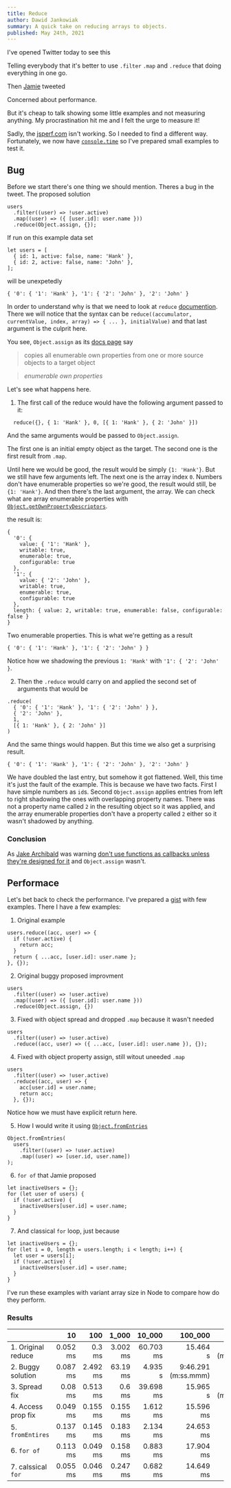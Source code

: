 ```yaml
---
title: Reduce
author: Dawid Jankowiak
summary: A quick take on reducing arrays to objects.
published: May 24th, 2021
---
```


I've opened Twitter today to see this

<Tweet id="1396252890721918979" />

Telling everybody that it's better to use `.filter` `.map` and `.reduce` that
doing everything in one go.

Then [Jamie](https://twitter.com/buildsghost?s=20) tweeted

<Tweet id="1396504576413470720" />

Concerned about performance.

But it's cheap to talk showing some little examples and not measuring anything.
My procrastination hit me and I felt the urge to measure it!

Sadly, the [jsperf.com](https://jsperf.com/) isn't working. So I needed to find a different way.
Fortunately, we now have [`console.time`](https://developer.mozilla.org/en-US/docs/Web/API/Console/time)
so I've prepared small examples to test it.

## Bug

Before we start there's one thing we should mention. Theres a bug in the tweet.
The proposed solution

```
users
  .filter((user) => !user.active)
  .map((user) => ({ [user.id]: user.name }))
  .reduce(Object.assign, {});
```

If run on this example data set

```
let users = [
  { id: 1, active: false, name: 'Hank' },
  { id: 2, active: false, name: 'John' },
];
```

will be unexpetedly

```
{ '0': { '1': 'Hank' }, '1': { '2': 'John' }, '2': 'John' }
```

In order to understand why is that we need to look at `reduce`
[documention](https://developer.mozilla.org/en-US/docs/Web/JavaScript/Reference/Global_Objects/Array/Reduce).
There we will notice that the syntax can be
`reduce((accumulator, currentValue, index, array) => { ... }, initialValue)`
and that last argument is the culprit here.

You see, `Object.assign` as its [docs page](https://developer.mozilla.org/en-US/docs/Web/JavaScript/Reference/Global_Objects/Object/assign)
say

> copies all enumerable own properties from one or more source objects to a target object

> _enumerable own properties_

Let's see what happens here.

1. The first call of the reduce would have the following argument passed to it:

```
  reduce({}, { 1: 'Hank' }, 0, [{ 1: 'Hank' }, { 2: 'John' }])
```

And the same arguments would be passed to `Object.assign`.

The first one is an initial empty object as the target.
The second one is the first result from `.map`.

Until here we would be good, the result would be simply `{1: 'Hank'}`.
But we still have few arguments left. The next one is the array index `0`.
Numbers don't have enumerable properties so we're good, the result would still,
be `{1: 'Hank'}`.
And then there's the last argument, the array.
We can check what are array enumerable properties with
[`Object.getOwnPropertyDescriptors`](https://developer.mozilla.org/en-US/docs/Web/JavaScript/Reference/Global_Objects/Object/getOwnPropertyDescriptors).

the result is:

```
{
  '0': {
    value: { '1': 'Hank' },
    writable: true,
    enumerable: true,
    configurable: true
  },
  '1': {
    value: { '2': 'John' },
    writable: true,
    enumerable: true,
    configurable: true
  },
  length: { value: 2, writable: true, enumerable: false, configurable: false }
}
```

Two enumerable properties.
This is what we're getting as a result

```
{ '0': { '1': 'Hank' }, '1': { '2': 'John' } }
```

Notice how we shadowing the previous `1: 'Hank'` with `'1': { '2': 'John' }`.

2. Then the `.reduce` would carry on and applied the second set of arguments that would be

```
.reduce(
  { '0': { '1': 'Hank' }, '1': { '2': 'John' } },
  { '2': 'John' },
  1,
  [{ 1: 'Hank' }, { 2: 'John' }]
)
```

And the same things would happen. But this time we also get a surprising result.

```
{ '0': { '1': 'Hank' }, '1': { '2': 'John' }, '2': 'John' }
```

We have doubled the last entry, but somehow it got flattened.
Well, this time it's just the fault of the example. This is because we have two facts.
First I have simple numbers as `id`s. Second `Object.assign` applies entries from left to
right shadowing the ones with overlapping property names.
There was not a property name called `2` in the resulting object so it was applied, and the array
enumerable properties don't have a property called `2` either so it wasn't shadowed by anything.

### Conclusion

As [Jake Archibald]() was warning
[don't use functions as callbacks unless they're designed for it](https://jakearchibald.com/2021/function-callback-risks/)
and `Object.assign` wasn't.

## Performace

Let's bet back to check the performance.
I've prepared a [gist](https://gist.github.com/jankowiakdawid/78efb8199ebe49a046f3f5c258a9fab0) with
few examples.
There I have a few examples:

1. Original example

```
users.reduce((acc, user) => {
  if (!user.active) {
    return acc;
  }
  return { ...acc, [user.id]: user.name };
}, {});
```

2. Original buggy proposed improvment

```
users
  .filter((user) => !user.active)
  .map((user) => ({ [user.id]: user.name }))
  .reduce(Object.assign, {})
```

3. Fixed with object spread and dropped `.map` because it wasn't needed

```
users
  .filter((user) => !user.active)
  .reduce((acc, user) => ({ ...acc, [user.id]: user.name }), {});
```

4. Fixed with object property assign, still witout uneeded `.map`

```
users
  .filter((user) => !user.active)
  .reduce((acc, user) => {
    acc[user.id] = user.name;
    return acc;
  }, {});
```

Notice how we must have explicit return here.

5. How I would write it using [`Object.fromEntries`](https://developer.mozilla.org/en-US/docs/Web/JavaScript/Reference/Global_Objects/Object/fromEntries)

```
Object.fromEntries(
  users
    .filter((user) => !user.active)
    .map((user) => [user.id, user.name])
);
```

6. `for of` that Jamie proposed

```
let inactiveUsers = {};
for (let user of users) {
  if (!user.active) {
    inactiveUsers[user.id] = user.name;
  }
}
```

7. And classical `for` loop, just because

```
let inactiveUsers = {};
for (let i = 0, length = users.length; i < length; i++) {
  let user = users[i];
  if (!user.active) {
    inactiveUsers[user.id] = user.name;
  }
}
```

I've run these examples with variant array size in Node to compare how do they perform.

### Results

|                    |           10 |          100 |        1_000 |        10_000 |                 100_000 |                 200_000 |        500_000 |      1_000_000 |
| :----------------- | -----------: | -----------: | -----------: | ------------: | ----------------------: | ----------------------: | -------------: | -------------: |
| 1. Original reduce | 0.052<br/>ms |   0.3<br/>ms | 3.002<br/>ms | 60.703<br/>ms |            15.464<br/>s | 1:02.683<br/>(m:ss.mmm) |          _N/A_ |          _N/A_ |
| 2. Buggy solution  | 0.087<br/>ms | 2.492<br/>ms | 63.19<br/>ms |   4.935<br/>s | 9:46.291<br/>(m:ss.mmm) |                   _N/A_ |          _N/A_ |          _N/A_ |
| 3. Spread fix      |  0.08<br/>ms | 0.513<br/>ms |   0.6<br/>ms | 39.698<br/>ms |            15.965<br/>s | 1:06.773<br/>(m:ss.mmm) |          _N/A_ |          _N/A_ |
| 4. Access prop fix | 0.049<br/>ms | 0.155<br/>ms | 0.155<br/>ms |  1.612<br/>ms |           15.596<br/>ms |           18.328<br/>ms |  46.152<br/>ms | 130.901<br/>ms |
| 5. `fromEntires`   | 0.137<br/>ms | 0.145<br/>ms | 0.183<br/>ms |  2.134<br/>ms |           24.653<br/>ms |           45.031<br/>ms | 109.993<br/>ms | 382.744<br/>ms |
| 6. `for of`        | 0.113<br/>ms | 0.049<br/>ms | 0.158<br/>ms |  0.883<br/>ms |           17.904<br/>ms |           19.687<br/>ms |  51.075<br/>ms |  72.917<br/>ms |
| 7. calssical `for` | 0.055<br/>ms | 0.046<br/>ms | 0.247<br/>ms |  0.682<br/>ms |           14.649<br/>ms |           10.656<br/>ms |  21.901<br/>ms |  53.893<br/>ms |

